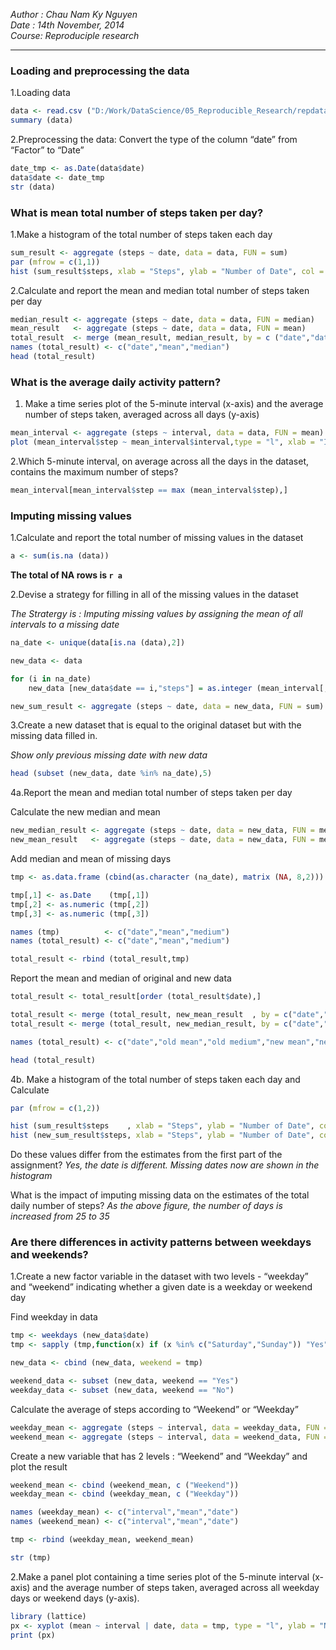 *Author : Chau Nam Ky Nguyen*  
*Date : 14th November, 2014*  
*Course: Reproduciple research* 

---------------------------------------------------------

### Loading and preprocessing the data

1.Loading data

```r
data <- read.csv ("D:/Work/DataScience/05_Reproducible_Research/repdata-data-activity/activity.csv")
summary (data)
```
2.Preprocessing the data: Convert the type of the column "date" from "Factor" to "Date"
```r
date_tmp <- as.Date(data$date)
data$date <- date_tmp 
str (data)
```

### What is mean total number of steps taken per day?

1.Make a histogram of the total number of steps taken each day

```r
sum_result <- aggregate (steps ~ date, data = data, FUN = sum)
par (mfrow = c(1,1))
hist (sum_result$steps, xlab = "Steps", ylab = "Number of Date", col = "Blue", main = "")
```

2.Calculate and report the mean and median total number of steps taken per day

```r
median_result <- aggregate (steps ~ date, data = data, FUN = median)
mean_result   <- aggregate (steps ~ date, data = data, FUN = mean)
total_result  <- merge (mean_result, median_result, by = c ("date","date"))
names (total_result) <- c("date","mean","median")
head (total_result)
```


### What is the average daily activity pattern?

1. Make a time series plot of the 5-minute interval (x-axis) and the average number of steps taken, averaged across all days (y-axis)

```r
mean_interval <- aggregate (steps ~ interval, data = data, FUN = mean)
plot (mean_interval$step ~ mean_interval$interval,type = "l", xlab = "Interval", ylab = "Average Step", col = "Green")
```


2.Which 5-minute interval, on average across all the days in the dataset, contains the maximum number of steps?

```r
mean_interval[mean_interval$step == max (mean_interval$step),]
```

### Imputing missing values

1.Calculate and report the total number of missing values in the dataset

```r
a <- sum(is.na (data))
```

**The total of NA rows is `r a`**  

2.Devise a strategy for filling in all of the missing values in the dataset

*The Stratergy is : Imputing missing values by assigning the mean of all intervals to a missing date*

```r
na_date <- unique(data[is.na (data),2])

new_data <- data

for (i in na_date) 
    new_data [new_data$date == i,"steps"] = as.integer (mean_interval[,2])

new_sum_result <- aggregate (steps ~ date, data = new_data, FUN = sum)

```
3.Create a new dataset that is equal to the original dataset but with the missing data filled in.

*Show only previous missing date with new data*

```r
head (subset (new_data, date %in% na_date),5)
```


4a.Report the mean and median total number of steps taken per day

Calculate the new median and mean 

```r
new_median_result <- aggregate (steps ~ date, data = new_data, FUN = median)
new_mean_result   <- aggregate (steps ~ date, data = new_data, FUN = mean)
```

Add median and mean of missing days

```r
tmp <- as.data.frame (cbind(as.character (na_date), matrix (NA, 8,2)))

tmp[,1] <- as.Date    (tmp[,1])
tmp[,2] <- as.numeric (tmp[,2])
tmp[,3] <- as.numeric (tmp[,3])

names (tmp)          <- c("date","mean","medium")
names (total_result) <- c("date","mean","medium")

total_result <- rbind (total_result,tmp)
```

Report the mean and median of original and new data

```r

total_result <- total_result[order (total_result$date),]

total_result <- merge (total_result, new_mean_result  , by = c("date","date"))
total_result <- merge (total_result, new_median_result, by = c("date","date"))

names (total_result) <- c("date","old mean","old medium","new mean","new medium")

head (total_result)
```

4b. Make a histogram of the total number of steps taken each day and Calculate  

```r
par (mfrow = c(1,2))

hist (sum_result$steps    , xlab = "Steps", ylab = "Number of Date", col = "Blue", main = "Original")
hist (new_sum_result$steps, xlab = "Steps", ylab = "Number of Date", col = "Cyan", main = "New")
```

Do these values differ from the estimates from the first part of the assignment? 
*Yes, the date is different. Missing dates now are shown in the histogram*

What is the impact of imputing missing data on the estimates of the total daily number of steps?
*As the above figure, the number of days is increased from 25 to 35*


### Are there differences in activity patterns between weekdays and weekends?

1.Create a new factor variable in the dataset with two levels - "weekday" and "weekend" indicating whether a given date is a weekday or weekend day

Find weekday in data

```r
tmp <- weekdays (new_data$date)
tmp <- sapply (tmp,function(x) if (x %in% c("Saturday","Sunday")) "Yes" else "No")

new_data <- cbind (new_data, weekend = tmp)

weekend_data <- subset (new_data, weekend == "Yes")
weekday_data <- subset (new_data, weekend == "No")

```

Calculate the average of steps according to "Weekend" or "Weekday"

```r
weekday_mean <- aggregate (steps ~ interval, data = weekday_data, FUN = mean)
weekend_mean <- aggregate (steps ~ interval, data = weekend_data, FUN = mean)
```

Create a new variable that has 2 levels : "Weekend" and "Weekday" and plot the result

```r
weekend_mean <- cbind (weekend_mean, c ("Weekend")) 
weekday_mean <- cbind (weekday_mean, c ("Weekday"))

names (weekday_mean) <- c("interval","mean","date")
names (weekend_mean) <- c("interval","mean","date")

tmp <- rbind (weekday_mean, weekend_mean)

str (tmp)
```

2.Make a panel plot containing a time series plot of the 5-minute interval (x-axis) and the average number of steps taken, averaged across all weekday days or weekend days (y-axis). 

```r
library (lattice)
px <- xyplot (mean ~ interval | date, data = tmp, type = "l", ylab = "Number of Steps", xlab = "Interval", layout = c(1,2))
print (px)
```
